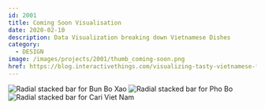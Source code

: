 ```yaml
---
id: 2001
title: Coming Soon Visualisation
date: 2020-02-10
description: Data Visualization breaking down Vietnamese Dishes
category:
  - DESIGN
image: /images/projects/2001/thumb_coming-soon.png
href: https://blog.interactivethings.com/visualizing-tasty-vietnamese-food-929e07a10d5c
---
```


![Radial stacked bar for Bun Bo Xao](/images/projects/2001/coming-soon-01.png)
![Radial stacked bar for Pho Bo](/images/projects/2001/coming-soon-02.png)
![Radial stacked bar for Cari Viet Nam](/images/projects/2001/coming-soon-03.png)
